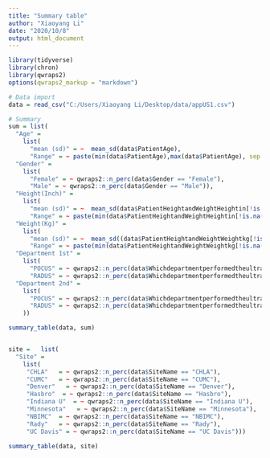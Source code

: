 ```yaml
---
title: "Summary table"
author: "Xiaoyang Li"
date: "2020/10/8"
output: html_document
---
```


```r
library(tidyverse)
library(chron)
library(qwraps2)
options(qwraps2_markup = "markdown")
```



```r
# Data import
data = read_csv("C:/Users/Xiaoyang Li/Desktop/data/appUS1.csv") 

# Summary
sum = list(
  "Age" = 
    list(
      "mean (sd)" = ~  mean_sd(data$PatientAge),
      "Range" = ~ paste(min(data$PatientAge),max(data$PatientAge), sep = "~")),
  "Gender" = 
    list(
      "Female" = ~ qwraps2::n_perc(data$Gender == "Female"),
      "Male" = ~ qwraps2::n_perc(data$Gender == "Male")),
  "Height(Inch)" = 
    list(
      "mean (sd)" = ~  mean_sd(data$PatientHeightandWeightHeightin[!is.na(data$PatientHeightandWeightHeightin)]),
      "Range" = ~ paste(min(data$PatientHeightandWeightHeightin[!is.na(data$PatientHeightandWeightHeightin)]),max(data$PatientHeightandWeightHeightin[!is.na(data$PatientHeightandWeightHeightin)]) , sep = "~")),
  "Weight(Kg)" = 
    list(
      "mean (sd)" = ~  mean_sd((data$PatientHeightandWeightWeightkg[!is.na(data$PatientHeightandWeightWeightkg)])),
      "Range" = ~ paste(min(data$PatientHeightandWeightWeightkg[!is.na(data$PatientHeightandWeightWeightkg)]),max(data$PatientHeightandWeightWeightkg[!is.na(data$PatientHeightandWeightWeightkg)]), sep = "~")),
  "Department 1st" = 
    list(
      "POCUS" = ~ qwraps2::n_perc(data$Whichdepartmentperformedtheultrasoundforthisform[!is.na(data$Whichdepartmentperformedtheultrasoundforthisform)] == "POCUS"),
      "RADUS" = ~ qwraps2::n_perc(data$Whichdepartmentperformedtheultrasoundforthisform[!is.na(data$Whichdepartmentperformedtheultrasoundforthisform)] == "RADUS")),
  "Department 2nd" = 
    list(
      "POCUS" = ~ qwraps2::n_perc(data$Whichdepartmentperformedtheultrasoundforthisform_A[!is.na(data$Whichdepartmentperformedtheultrasoundforthisform_A)] == "POCUS"),
      "RADUS" = ~ qwraps2::n_perc(data$Whichdepartmentperformedtheultrasoundforthisform_A[!is.na(data$Whichdepartmentperformedtheultrasoundforthisform_A)] == "RADUS")
    ))

summary_table(data, sum)


site =   list(
  "Site" = 
    list(
     "CHLA"   = ~ qwraps2::n_perc(data$SiteName == "CHLA"),
     "CUMC"   = ~ qwraps2::n_perc(data$SiteName == "CUMC"),
     "Denver"   = ~ qwraps2::n_perc(data$SiteName == "Denver"),  
     "Hasbro"  = ~ qwraps2::n_perc(data$SiteName == "Hasbro"),
     "Indiana U"  = ~ qwraps2::n_perc(data$SiteName == "Indiana U"),
     "Minnesota"   = ~ qwraps2::n_perc(data$SiteName == "Minnesota"),   
     "NBIMC"  = ~ qwraps2::n_perc(data$SiteName == "NBIMC"),
     "Rady"   = ~ qwraps2::n_perc(data$SiteName == "Rady"),
     "UC Davis" = ~ qwraps2::n_perc(data$SiteName == "UC Davis")))

summary_table(data, site)
```


